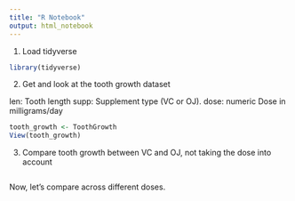 ```yaml
---
title: "R Notebook"
output: html_notebook
---
```


1. Load tidyverse 
```r
library(tidyverse)
```

2. Get and look at the tooth growth dataset

len: Tooth length
supp: Supplement type (VC or OJ).
dose: numeric Dose in milligrams/day

```r
tooth_growth <- ToothGrowth
View(tooth_growth)
```

3. Compare tooth growth between VC and OJ, not taking the dose into account

```r


```

Now, let's compare across different doses. 

```r

```



